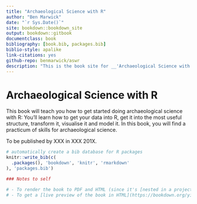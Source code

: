 ```yaml
--- 
title: "Archaeological Science with R"
author: "Ben Marwick"
date: "`r Sys.Date()`"
site: bookdown::bookdown_site
output: bookdown::gitbook
documentclass: book
bibliography: [book.bib, packages.bib]
biblio-style: apalike
link-citations: yes
github-repo: benmarwick/aswr
description: "This is the book site for __'Archaeological Science with R'__. "
---
```


# Archaeological Science with R

This book will teach you how to get started doing archaeological science with R: You'll learn how to get your data into R, get it into the most useful structure, transform it, visualise it and model it. In this book, you will find a practicum of skills for archaeological science.  

To be published by XXX in XXX 201X. 

 <!-- img src="cover.png" width="250" height="328" alt="Cover image" / -->

```r
# automatically create a bib database for R packages
knitr::write_bib(c(
  .packages(), 'bookdown', 'knitr', 'rmarkdown'
), 'packages.bib')
```

```r
### Notes to self

# - To render the book to PDF and HTML (since it's [nested in a project directory](https://github.com/rstudio/bookdown/issues/215)), setwd and then `source('_render.R')`       
# - To get a [live preview of the book in HTML](https://bookdown.org/yihui/bookdown/serve-the-book.html): setwd and then `bookdown::serve_book(dir = ".", output_dir = "_book", preview = TRUE, in_session = TRUE, daemon = FALSE)`
```

<!---
# TODO
- rexcel and jailbreakr: how to get a dataframe out of that?
- where to put list and data frame indexing? ch4 prep
- where to put regex? ch4 prep



--->

